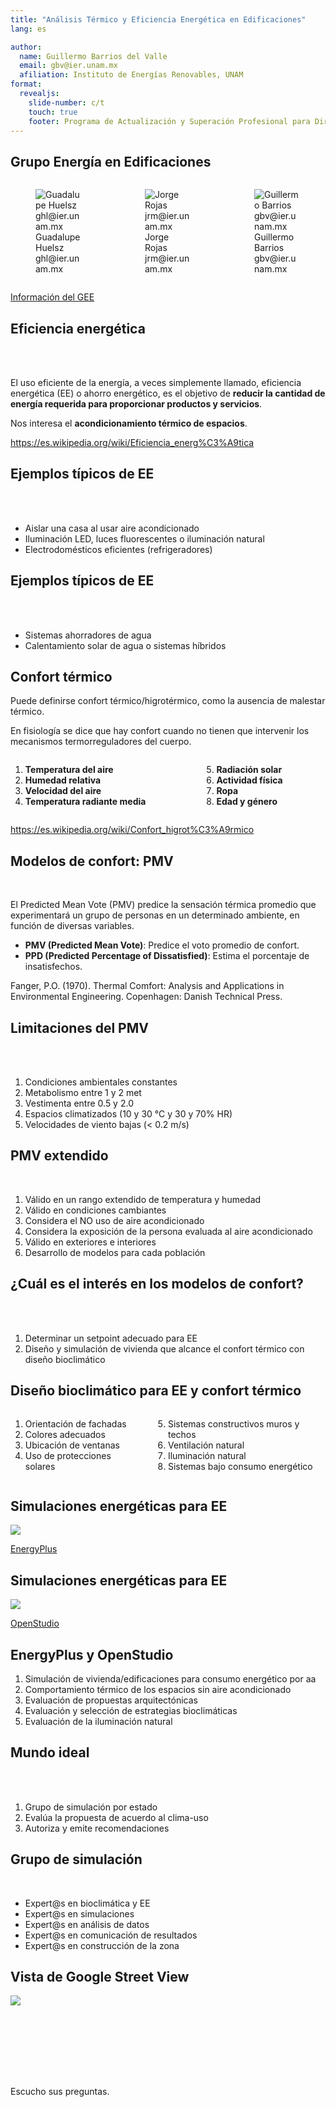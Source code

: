 ```yaml
---
title: "Análisis Térmico y Eficiencia Energética en Edificaciones"
lang: es

author:
  name: Guillermo Barrios del Valle
  email: gbv@ier.unam.mx
  afiliation: Instituto de Energías Renovables, UNAM
format: 
  revealjs:
    slide-number: c/t  
    touch: true
    footer: Programa de Actualización y Superación Profesional para Directores Responsables de Obra y Corresponsables
---
```



## Grupo Energía en Edificaciones 

:::: {.columns}

:::{.column width="30%"}
![Guadalupe Huelsz <br> ghl@ier.unam.mx](img/huelsz.png)
:::

::: {.column width="30%"}
![Jorge Rojas <br> jrm@ier.unam.mx](img/jorge.jpg)
:::

::: {.column width="30%"}
![Guillermo Barrios <br> gbv@ier.unam.mx](img/memo.webp)
:::

::::

:::: footer
[Información del GEE](https://www.ier.unam.mx/Eficiencia_y_sustentabilidad.html)
::::


## Eficiencia energética

<br>
<br>

El uso eficiente de la energía, a veces simplemente llamado, eficiencia energética (EE) o ahorro energético, es el objetivo de **reducir la cantidad de energía requerida para proporcionar productos y servicios**. 

Nos interesa el **acondicionamiento térmico de espacios**.

::: footer 
[https://es.wikipedia.org/wiki/Eficiencia_energ%C3%A9tica](https://es.wikipedia.org/wiki/Eficiencia_energ%C3%A9tica/)
:::


## Ejemplos típicos de EE 

<br>
<br>

* Aislar una casa al usar aire acondicionado
* Iluminación LED, luces fluorescentes o iluminación natural 
* Electrodomésticos eficientes (refrigeradores)


## Ejemplos típicos de EE 

<br>
<br>

* Sistemas ahorradores de agua 
* Calentamiento solar de agua o sistemas híbridos




## Confort térmico

Puede definirse confort térmico/higrotérmico,  como la ausencia de malestar térmico. 

En fisiología se dice que hay confort  cuando no tienen que intervenir los mecanismos termorreguladores del cuerpo. 

:::: {.columns}

::: {.column}
1. **Temperatura del aire**
2. **Humedad relativa**
3. **Velocidad del aire**
4. **Temperatura radiante media**
:::

::: {.column}
5. **Radiación solar**
6. **Actividad física **
7. **Ropa **
8. **Edad y género**
:::

::::


::: footer
[https://es.wikipedia.org/wiki/Confort_higrot%C3%A9rmico](https://es.wikipedia.org/wiki/Confort_higrot%C3%A9rmico)
:::


## Modelos de confort: PMV

<br>

El  Predicted Mean Vote (PMV)  predice la sensación térmica promedio que experimentará un grupo de personas en un determinado ambiente, en función de diversas variables. 

- **PMV (Predicted Mean Vote)**: Predice el voto promedio de confort.
- **PPD (Predicted Percentage of Dissatisfied)**: Estima el porcentaje de insatisfechos.


::: footer
Fanger, P.O. (1970). Thermal Comfort: Analysis and Applications in Environmental Engineering. Copenhagen: Danish Technical Press.
:::



## Limitaciones del PMV

<br>
<br>

1. Condiciones ambientales constantes
1. Metabolismo entre 1 y 2 met
1. Vestimenta entre 0.5 y 2.0 
1. Espacios climatizados (10 y 30 °C y 30 y 70% HR)
1. Velocidades de viento bajas (< 0.2 m/s)


## PMV extendido

<br>

1. Válido en un rango extendido de temperatura y humedad 
1. Válido en condiciones cambiantes
1. Considera el NO uso de aire acondicionado
1. Considera la exposición de la persona evaluada al aire acondicionado
1. Válido en exteriores e interiores
1. Desarrollo de modelos para cada población


## ¿Cuál es el interés en los modelos de confort?
<br>
<br>

1. Determinar un setpoint adecuado para EE 
1. Diseño y simulación de vivienda que alcance el confort térmico con diseño bioclimático


## Diseño bioclimático para EE y confort térmico

:::: {.columns}

::: {.column}
1. Orientación de fachadas 
1. Colores adecuados
1. Ubicación de ventanas
1. Uso de protecciones solares
:::


::: {.column}
5. Sistemas constructivos muros y techos
1. Ventilación natural
1. Iluminación natural
1. Sistemas bajo consumo energético
:::

::::


## Simulaciones energéticas para EE  

![](img/energyplus.jpeg)

::: footer
[EnergyPlus](https://energyplus.net/)
:::


## Simulaciones energéticas para EE  

![](img/openstudio.jpeg)

::: footer
[OpenStudio](https://openstudio.net/)
:::


## EnergyPlus y OpenStudio {background-image="img/building.jpeg" background-size="contain" background-position="right" background-opacity="0.2"}

1. Simulación de vivienda/edificaciones para consumo energético por aa
1. Comportamiento térmico de los espacios sin aire acondicionado
1. Evaluación de propuestas arquitectónicas
1. Evaluación y selección de estrategias bioclimáticas
1. Evaluación de la iluminación natural


## Mundo ideal {background-image="img/mundo_ideal.jpeg" background-size="contain" background-position="center" background-opacity="0.3"}

<br> 
<br> 

1. Grupo de simulación por estado
1. Evalúa la propuesta de acuerdo al clima-uso
1. Autoriza y emite recomendaciones



## Grupo de simulación  {background-image="img/grupo_simulacion.jpeg" background-size="contain" background-position="center" background-opacity="0.2" auto-animate="true"}

<br>

::: incremental
- Expert@s en bioclimática y EE 
- Expert@s en simulaciones
- Expert@s en análisis de datos
- Expert@s en comunicación de resultados
- Expert@s en construcción de la zona 
:::




## Vista de Google Street View

![](./img/streetview.jpeg)



## 

<br>
<br>
<br>
<br>
<br>

Escucho sus preguntas.